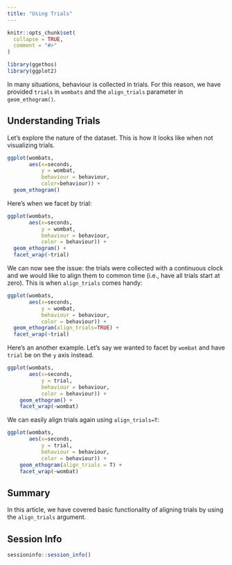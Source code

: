 ```yaml
---
title: "Using Trials"
---
```


```r
knitr::opts_chunk$set(
  collapse = TRUE,
  comment = "#>"
)
```

```r
library(ggethos)
library(ggplot2)
```

In many situations, behaviour is collected in trials. For this reason, we have provided `trials` in `wombats` and the `align_trials` parameter in `geom_ethogram()`.

## Understanding Trials

Let's explore the nature of the dataset. This is how it looks like when not visualizing trials.

```r
ggplot(wombats, 
       aes(x=seconds, 
           y = wombat, 
           behaviour = behaviour,
           color=behaviour)) +
  geom_ethogram() 
```

Here's when we facet by trial:

```r
ggplot(wombats, 
       aes(x=seconds, 
           y = wombat, 
           behaviour = behaviour,
           color = behaviour)) +
  geom_ethogram() +
  facet_wrap(~trial)
```

We can now see the issue: the trials were collected with a continuous clock and we would like to align them to common time (i.e., have all trials start at zero). This is when `align_trials` comes handy:

```r
ggplot(wombats, 
       aes(x=seconds, 
           y = wombat, 
           behaviour = behaviour,
           color = behaviour)) +
  geom_ethogram(align_trials=TRUE) +
  facet_wrap(~trial)
```

Here's an another example. Let's say we wanted to facet by `wombat` and have `trial` be on the `y` axis instead.

```r
ggplot(wombats, 
       aes(x=seconds, 
           y = trial, 
           behaviour = behaviour,
           color = behaviour)) +
    geom_ethogram() +
    facet_wrap(~wombat)

```
We can easily align trials again using `align_trials=T`:

```r
ggplot(wombats, 
       aes(x=seconds, 
           y = trial, 
           behaviour = behaviour,
           color = behaviour)) +
    geom_ethogram(align_trials = T) +
    facet_wrap(~wombat)

```

## Summary 

In this article, we have covered basic functionality of aligning trials by using the `align_trials` argument.

## Session Info

```r
sessioninfo::session_info()
```

